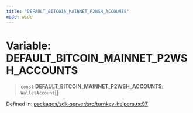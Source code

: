```yaml
---
title: "DEFAULT_BITCOIN_MAINNET_P2WSH_ACCOUNTS"
mode: wide
---
```

  
# Variable: DEFAULT\_BITCOIN\_MAINNET\_P2WSH\_ACCOUNTS

> `const` **DEFAULT\_BITCOIN\_MAINNET\_P2WSH\_ACCOUNTS**: `WalletAccount`[]

Defined in: [packages/sdk-server/src/turnkey-helpers.ts:97](https://github.com/tkhq/sdk/blob/d88b5e1f9a6cca8e54e61f8a127aa90fcebeaa2e/packages/sdk-server/src/turnkey-helpers.ts#L97)
